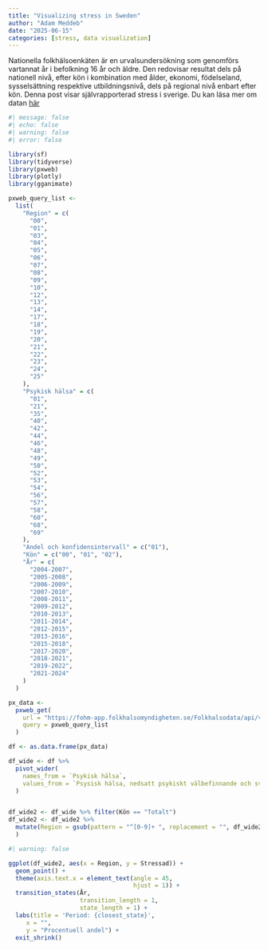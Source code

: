 ```yaml
---
title: "Visualizing stress in Sweden"
author: "Adam Meddeb"
date: "2025-06-15"
categories: [stress, data visualization]
---
```


Nationella folkhälsoenkäten är en urvalsundersökning som genomförs vartannat år i befolkning 16 år och äldre. Den redovisar resultat dels på nationell nivå, efter kön i kombination med ålder, ekonomi, födelseland, sysselsättning respektive utbildningsnivå, dels på regional nivå enbart efter kön. Denna post visar självrapporterad stress i sverige. Du kan läsa mer om datan [här](https://www.folkhalsomyndigheten.se/folkhalsorapportering-statistik/om-vara-datainsamlingar/nationella-folkhalsoenkaten/)

```r
#| message: false
#| echo: false
#| warning: false
#| error: false

library(sf)
library(tidyverse)
library(pxweb)
library(plotly)
library(gganimate)

pxweb_query_list <-
  list(
    "Region" = c(
      "00",
      "01",
      "03",
      "04",
      "05",
      "06",
      "07",
      "08",
      "09",
      "10",
      "12",
      "13",
      "14",
      "17",
      "18",
      "19",
      "20",
      "21",
      "22",
      "23",
      "24",
      "25"
    ),
    "Psykisk hälsa" = c(
      "01",
      "21",
      "35",
      "40",
      "42",
      "44",
      "46",
      "48",
      "49",
      "50",
      "52",
      "53",
      "54",
      "56",
      "57",
      "58",
      "60",
      "68",
      "69"
    ),
    "Andel och konfidensintervall" = c("01"),
    "Kön" = c("00", "01", "02"),
    "År" = c(
      "2004-2007",
      "2005-2008",
      "2006-2009",
      "2007-2010",
      "2008-2011",
      "2009-2012",
      "2010-2013",
      "2011-2014",
      "2012-2015",
      "2013-2016",
      "2015-2018",
      "2017-2020",
      "2018-2021",
      "2019-2022",
      "2021-2024"
    )
  )

px_data <-
  pxweb_get(
    url = "https://fohm-app.folkhalsomyndigheten.se/Folkhalsodata/api/v1/sv/A_Folkhalsodata/B_HLV/dPsykhals/hlv1psyxreg.px",
    query = pxweb_query_list
  )

df <- as.data.frame(px_data)

df_wide <- df %>%
  pivot_wider(
    names_from = `Psykisk hälsa`,
    values_from = `Psysisk hälsa, nedsatt psykiskt välbefinnande och svår ångest efter region, kön och år`
  )


df_wide2 <- df_wide %>% filter(Kön == "Totalt")
df_wide2 <- df_wide2 %>%
  mutate(Region = gsub(pattern = "^[0-9]+ ", replacement = "", df_wide2$Region)
  )

```


```r
#| warning: false

ggplot(df_wide2, aes(x = Region, y = Stressad)) +
  geom_point() +
  theme(axis.text.x = element_text(angle = 45,
                                   hjust = 1)) +
  transition_states(År, 
                    transition_length = 1, 
                    state_length = 1) +
  labs(title = 'Period: {closest_state}',
     x = "",
     y = "Procentuell andel") +
  exit_shrink()
```





